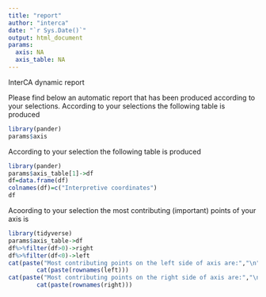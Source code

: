 ```yaml
---
title: "report"
author: "interca"
date: "`r Sys.Date()`"
output: html_document
params:
  axis: NA
  axis_table: NA
---
```


InterCA dynamic report

Please find below an automatic report that has been produced according to your selections. 
According to your selections the following table is produced

```r
library(pander)
params$axis
```

According to your selection the following table is produced
```r
library(pander)
params$axis_table[1]->df
df=data.frame(df)
colnames(df)=c("Interpretive coordinates")
df
```

Acoording to your selection the most contributing (important) points of your axis is
```r
library(tidyverse)
params$axis_table->df
df%>%filter(df>0)->right
df%>%filter(df<0)->left
cat(paste("Most contributing points on the left side of axis are:","\n"))
        cat(paste(rownames(left)))
cat(paste("Most contributing points on the right side of axis are:","\n"))
        cat(paste(rownames(right)))
```
